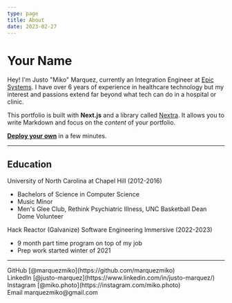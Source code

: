 ```yaml
---
type: page
title: About
date: 2023-02-27
---
```


# Your Name

Hey! I'm Justo "Miko" Marquez, currently an Integration Engineer at <a href="https://www.epic.com/">Epic Systems</a>. I have over 6 years of experience in healthcare technology but my interest and passions extend far beyond what tech can do in a hospital or clinic.

This portfolio is built with **Next.js** and a library called [Nextra](https://nextra.vercel.app/). It allows you to write Markdown and focus on the _content_ of your portfolio.

[**Deploy your own**](https://vercel.com/new/git/external?repository-url=https://github.com/vercel/next.js/tree/canary/examples/blog&project-name=portfolio&repository-name=portfolio) in a few minutes.

---

## Education

University of North Carolina at Chapel Hill (2012-2016)
- Bachelors of Science in Computer Science
- Music Minor
- Men's Glee Club, Rethink Psychiatric Illness, UNC Basketball Dean Dome Volunteer

Hack Reactor (Galvanize) Software Engineering Immersive (2022-2023)
- 9 month part time program on top of my job
- Prep work started winter of 2021

---

<div>
  GitHub [@marquezmiko](https://github.com/marquezmiko)
  <br />
  LinkedIn [@justo-marquez](https://www.linkedin.com/in/justo-marquez/)
  <br />
  Instagram [@miko.photo](https://instagram.com/miko.photo)
  <br />
  Email marquezmiko@gmail.com
</div>
